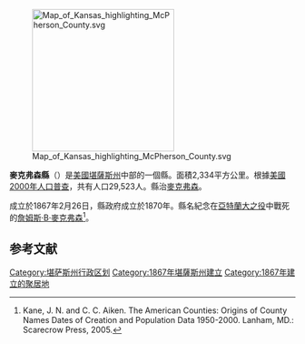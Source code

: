 {{noteTA
|T=zh-hans:麦克弗森县 (堪萨斯州);zh-hk:麥克弗森縣 (堪薩斯州);zh-tw:麥克弗森郡 (堪薩斯州);
}}

{{Otheruses|麥克弗森縣|subject=美國堪薩斯州的一個縣|other=同名的縣}}
[[File:Map_of_Kansas_highlighting_McPherson_County.svg|250px]]

'''麥克弗森縣'''（{{lang-en|McPherson County}}）是[[美國|美國]][[堪薩斯州|堪薩斯州]]中部的一個縣。面積2,334平方公里。根據[[美國2000年人口普查|美國2000年人口普查]]，共有人口29,523人。縣治[[麥克弗森_(堪薩斯州)|麥克弗森]]。

成立於1867年2月26日，縣政府成立於1870年。縣名紀念在[[亞特蘭大之役|亞特蘭大之役]]中戰死的[[詹姆斯·B·麥克弗森|詹姆斯·B·麥克弗森]]<ref>Kane, J. N. and C. C. Aiken. The American Counties: Origins of County Names Dates of Creation and Population Data 1950-2000. Lanham, MD.: Scarecrow Press, 2005.</ref>。

==参考文献==
{{Reflist}}

{{麥克弗森縣 (堪薩斯州)}}

{{DEFAULTSORT:McPherson County,  Kansas}}
[[Category:堪萨斯州行政区划|Category:堪萨斯州行政区划]]
[[Category:1867年堪薩斯州建立|Category:1867年堪薩斯州建立]]
[[Category:1867年建立的聚居地|Category:1867年建立的聚居地]]